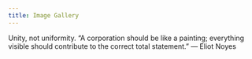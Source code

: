 ```yaml
---
title: Image Gallery
---
```


<PageDescription>

Unity, not uniformity. “A corporation should be like a painting; everything
visible should contribute to the correct total statement.” — Eliot Noyes

</PageDescription>

<Row>
<ImageGallery>

<ImageGalleryImage
  src="/images/IBM_Design_landing.jpg"
  title="IBM Design"
  alt="IBM Design"
  colMd={2}
  colLg={4}
/>

<ImageGalleryImage
  src="/images/IBM_Cloud_Logo.png"
  title="IBM Cloud"
  alt="IBM Cloud"
  colMd={2}
  colLg={4}
/>

<ImageGalleryImage
  src="/images/IBM_Cloud_Developers.jpg"
  title="IBM Cloud"
  alt="IBM Cloud"
  colMd={2}
  colLg={4}
/>

<ImageGalleryImage
  src="/images/IBM_Cloud_Data_Center.jpg"
  title="IBM Cloud Data Center"
  alt="IBM Cloud Data Center"
  colMd={4}
  colLg={8}
/>

<ImageGalleryImage
  src="/images/IBM_Cloud_Interconnect.jpg"
  title="IBM Cloud Interconnect"
  alt="IBM Cloud Interconnect"
  colMd={2}
  colLg={4}
/>

<ImageGalleryImage
  src="/images/IBM_Cloud_Notebook.jpg"
  title="IBM Cloud Notebook"
  alt="IBM Cloud Notebook"
  colMd={2}
  colLg={4}
/>

<ImageGalleryImage
  src="/images/IBM_Cloud_Platform_Prototype.gif"
  title="IBM Cloud Platform"
  alt="IBM Cloud Platform"
  colMd={4}
  colLg={8}
/>

<ImageGalleryImage
  src="/images/IBM_Cloud_Pictograms.gif"
  title="IBM Cloud"
  alt="IBM Cloud"
  colMd={2}
  colLg={4}
/>

<ImageGalleryImage
  src="/images/IBM_Cloud_Server.png"
  title="IBM Cloud Server"
  alt="IBM Cloud Server"
  colMd={2}
  colLg={4}
/>

<ImageGalleryImage
  src="/images/IBM_Cloud_Think_Keynote.jpg"
  title="IBM Cloud Think"
  alt="IBM Cloud Think"
  colMd={2}
  colLg={4}
/>
</ImageGallery>
</Row>
